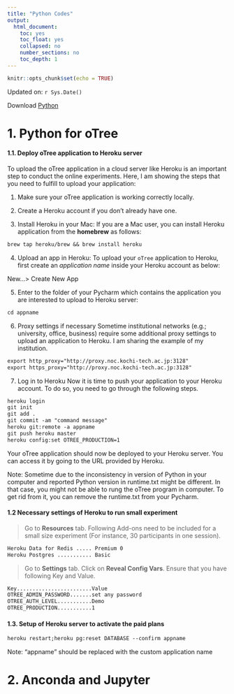 ```yaml
---
title: "Python Codes"
output:
  html_document:
    toc: yes
    toc_float: yes
    collapsed: no
    number_sections: no
    toc_depth: 1
---
```


```r
knitr::opts_chunk$set(echo = TRUE)
```

Updated on: `r Sys.Date()`

Download [Python](https://www.python.org/)

# 1. Python for oTree

#### 1.1. Deploy oTree application to Heroku server

To upload the oTree application in a cloud server like Heroku is an important step to conduct the online experiments. Here, I am showing the steps that you need to fulfill to upload your application:

1.  Make sure your oTree application is working correctly locally.

2.  Create a Heroku account if you don't already have one.

3.  Install Heroku in your Mac: If you are a Mac user, you can install Heroku application from the **homebrew** as follows:

```txt
brew tap heroku/brew && brew install heroku
```

4.  Upload an app in Heroku: To upload your `oTree` application to Heroku, first create an *application name* inside your Heroku account as below:

New...\> Create New App

5.  Enter to the folder of your Pycharm which contains the application you are interested to upload to Heroku server:

```txt
cd appname
```

6.  Proxy settings if necessary Sometime institutional networks (e.g.; university, office, business) require some additional proxy settings to upload an application to Heroku. I am sharing the example of my institution.

```txt
export http_proxy="http://proxy.noc.kochi-tech.ac.jp:3128"
export https_proxy="http://proxy.noc.kochi-tech.ac.jp:3128"
```

7.  Log in to Heroku Now it is time to push your application to your Heroku account. To do so, you need to go through the following steps.

```txt
heroku login
git init
git add .
git commit -am "command message"
heroku git:remote -a appname
git push heroku master
heroku config:set OTREE_PRODUCTION=1
```

Your oTree application should now be deployed to your Heroku server. You can access it by going to the URL provided by Heroku.

Note: Sometime due to the inconsistency in version of Python in your computer and reported Python version in runtime.txt might be different. In that case, you might not be able to rung the oTree program in computer. To get rid from it, you can remove the runtime.txt from your Pycharm.

#### 1.2 Necessary settings of Heroku to run small experiment

> Go to **Resources** tab. Following Add-ons need to be included for a small size experiment (For instance, 30 participants in one session).

```txt
Heroku Data for Redis ..... Premium 0
Heroku Postgres ........... Basic
```

> Go to **Settings** tab. Click on **Reveal Config Vars**. Ensure that you have following Key and Value.

```txt
Key........................Value
OTREE_ADMIN_PASSWORD.......set any password
OTREE_AUTH_LEVEL...........Demo
OTREE_PRODUCTION...........1
```

#### 1.3. Setup of Heroku server to activate the paid plans

```txt
heroku restart;heroku pg:reset DATABASE --confirm appname
```

Note: "appname" should be replaced with the custom application name

# 2. Anconda and Jupyter  
